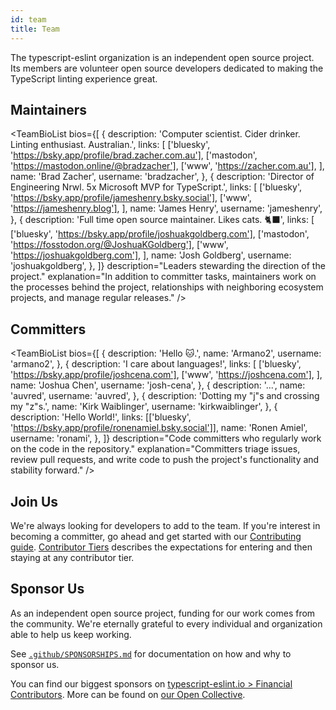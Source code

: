 ```yaml
---
id: team
title: Team
---
```



The typescript-eslint organization is an independent open source project.
Its members are volunteer open source developers dedicated to making the TypeScript linting experience great.

<TeamBioDivider />

## Maintainers

<TeamBioList
  bios={[
    {
      description:
        'Computer scientist. Cider drinker. Linting enthusiast. Australian.',
      links: [
        ['bluesky', 'https://bsky.app/profile/brad.zacher.com.au'],
        ['mastodon', 'https://mastodon.online/@bradzacher'],
        ['www', 'https://zacher.com.au'],
      ],
      name: 'Brad Zacher',
      username: 'bradzacher',
    },
    {
      description:
        'Director of Engineering Nrwl. 5x Microsoft MVP for TypeScript.',
      links: [
        ['bluesky', 'https://bsky.app/profile/jameshenry.bsky.social'],
        ['www', 'https://jameshenry.blog'],
      ],
      name: 'James Henry',
      username: 'jameshenry',
    },
    {
      description: 'Full time open source maintainer. Likes cats. 🐈‍⬛',
      links: [
        ['bluesky', 'https://bsky.app/profile/joshuakgoldberg.com'],
        ['mastodon', 'https://fosstodon.org/@JoshuaKGoldberg'],
        ['www', 'https://joshuakgoldberg.com'],
      ],
      name: 'Josh Goldberg',
      username: 'joshuakgoldberg',
    },
  ]}
  description="Leaders stewarding the direction of the project."
  explanation="In addition to committer tasks, maintainers work on the processes behind the project, relationships with neighboring ecosystem projects, and manage regular releases."
/>

<TeamBioDivider />

## Committers

<TeamBioList
  bios={[
    {
      description: 'Hello 🐱.',
      name: 'Armano2',
      username: 'armano2',
    },
    {
      description: 'I care about languages!',
      links: [
        ['bluesky', 'https://bsky.app/profile/joshcena.com'],
        ['www', 'https://joshcena.com'],
      ],
      name: 'Joshua Chen',
      username: 'josh-cena',
    },
    {
      description: '...',
      name: 'auvred',
      username: 'auvred',
    },
    {
      description: 'Dotting my "j"s and crossing my "z"s.',
      name: 'Kirk Waiblinger',
      username: 'kirkwaiblinger',
    },
    {
      description: 'Hello World!',
      links: [['bluesky', 'https://bsky.app/profile/ronenamiel.bsky.social']],
      name: 'Ronen Amiel',
      username: 'ronami',
    },
  ]}
  description="Code committers who regularly work on the code in the repository."
  explanation="Committers triage issues, review pull requests, and write code to push the project's functionality and stability forward."
/>

<TeamBioDivider />

## Join Us

We're always looking for developers to add to the team.
If you're interest in becoming a committer, go ahead and get started with our [Contributing guide](../Contributing.mdx).
[Contributor Tiers](./Contributor_Tiers.mdx) describes the expectations for entering and then staying at any contributor tier.

<TeamBioDivider />

## Sponsor Us

As an independent open source project, funding for our work comes from the community.
We're eternally grateful to every individual and organization able to help us keep working.

See [`.github/SPONSORSHIPS.md`](https://github.com/typescript-eslint/typescript-eslint/blob/main/.github/SPONSORSHIPS.md) for documentation on how and why to sponsor us.

You can find our biggest sponsors on [typescript-eslint.io > Financial Contributors](/#financial-contributors).
More can be found on [our Open Collective](https://opencollective.com/typescript-eslint).
